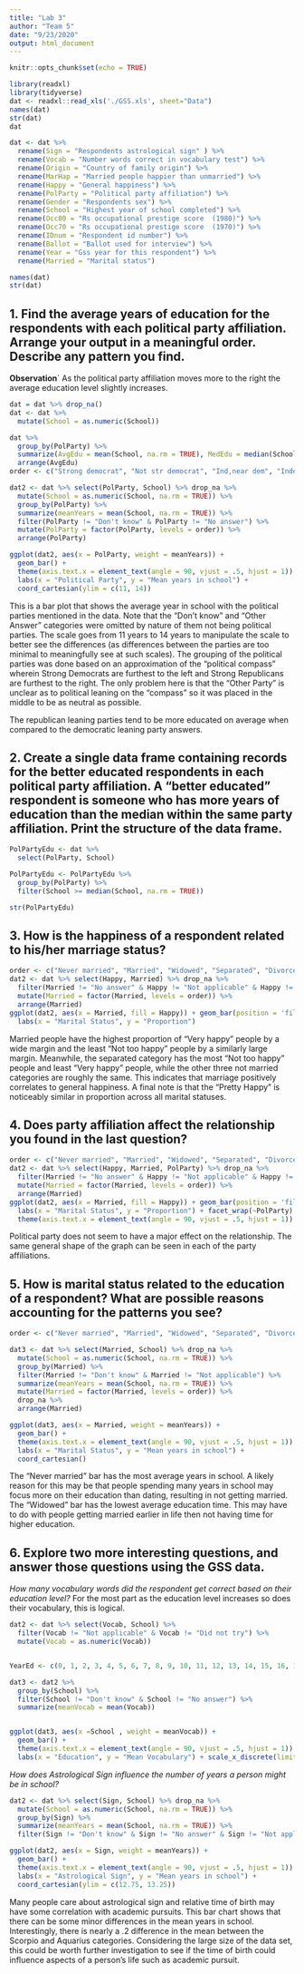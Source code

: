 ```yaml
---
title: "Lab 3"
author: "Team 5"
date: "9/23/2020"
output: html_document
---
```


```r
knitr::opts_chunk$set(echo = TRUE)
```

```r
library(readxl)
library(tidyverse)
dat <- readxl::read_xls('./GSS.xls', sheet="Data")
names(dat)
str(dat)
dat
```

```r
dat <- dat %>%
  rename(Sign = "Respondents astrological sign" ) %>%
  rename(Vocab = "Number words correct in vocabulary test") %>%
  rename(Origin = "Country of family origin") %>%
  rename(MarHap = "Married people happier than unmarried") %>%
  rename(Happy = "General happiness") %>%
  rename(PolParty = "Political party affiliation") %>%
  rename(Gender = "Respondents sex") %>%
  rename(School = "Highest year of school completed") %>%
  rename(Occ80 = "Rs occupational prestige score  (1980)") %>%
  rename(Occ70 = "Rs occupational prestige score  (1970)") %>%
  rename(IDnum = "Respondent id number") %>%
  rename(Ballot = "Ballot used for interview") %>%
  rename(Year = "Gss year for this respondent") %>%
  rename(Married = "Marital status")

names(dat)
str(dat)
```
##   1. Find the average years of education for the respondents with each political      party affiliation. Arrange your output in a meaningful order. Describe any       pattern you find.
  
  **Observation**` 
  As the political party affiliation moves more to the right the average education level slightly increases.
  
```r
dat = dat %>% drop_na()
dat <- dat %>%
  mutate(School = as.numeric(School))

dat %>%
  group_by(PolParty) %>%
  summarize(AvgEdu = mean(School, na.rm = TRUE), MedEdu = median(School, na.rm = TRUE)) %>%
  arrange(AvgEdu)
order <- c("Strong democrat", "Not str democrat", "Ind,near dem", "Independent", "Other party", "Ind,near rep", "Not str republican", "Strong republican")

dat2 <- dat %>% select(PolParty, School) %>% drop_na %>%
  mutate(School = as.numeric(School, na.rm = TRUE)) %>%
  group_by(PolParty) %>% 
  summarize(meanYears = mean(School, na.rm = TRUE)) %>%
  filter(PolParty != "Don't know" & PolParty != "No answer") %>%
  mutate(PolParty = factor(PolParty, levels = order)) %>%
  arrange(PolParty)

ggplot(dat2, aes(x = PolParty, weight = meanYears)) +
  geom_bar() +
  theme(axis.text.x = element_text(angle = 90, vjust = .5, hjust = 1)) +
  labs(x = "Political Party", y = "Mean years in school") +
  coord_cartesian(ylim = c(11, 14))

```

This is a bar plot that shows the average year in school with the political parties mentioned in the data. Note that the "Don't know" and "Other Answer" categories were omitted by nature of them not being political parties. The scale goes from 11 years to 14 years to manipulate the scale to better see the differences (as differences between the parties are too minimal to meaningfully see at such scales). The grouping of the political parties was done based on an approximation of the "political compass" wherein Strong Democrats are furthest to the left and Strong Republicans are furthest to the right. The only problem here is that the "Other Party" is unclear as to political leaning on the "compass" so it was placed in the middle to be as neutral as possible.

The republican leaning parties tend to be more educated on average when compared to the democratic leaning party answers.

##  2. Create a single data frame containing records for the better educated            respondents in each political party affiliation. A “better educated”             respondent is someone who has more years of education than the median within      the same party affiliation. Print the structure of the data frame.
 
```r
PolPartyEdu <- dat %>%
  select(PolParty, School)

PolPartyEdu <- PolPartyEdu %>%
  group_by(PolParty) %>%
  filter(School >= median(School, na.rm = TRUE))

str(PolPartyEdu)

```  
  

##  3. How is the happiness of a respondent related to his/her marriage status?

```r
order <- c("Never married", "Married", "Widowed", "Separated", "Divorced")
dat2 <- dat %>% select(Happy, Married) %>% drop_na %>%
  filter(Married != "No answer" & Happy != "Not applicable" & Happy != "No answer" & Happy != "Don't know") %>%
  mutate(Married = factor(Married, levels = order)) %>%
  arrange(Married)
ggplot(dat2, aes(x = Married, fill = Happy)) + geom_bar(position = 'fill') +
  labs(x = "Marital Status", y = "Proportion")
```

Married people have the highest proportion of "Very happy" people by a wide margin and the least "Not too happy" people by a similarly large margin. Meanwhile, the separated category has the most "Not too happy" people and least "Very happy" people, while the other three not married categories are roughly the same. This indicates that marriage positively correlates to general happiness. A final note is that the "Pretty Happy" is noticeably similar in proportion across all marital statuses.

##  4. Does party affiliation affect the relationship you found in the last             question?
  
```r
order <- c("Never married", "Married", "Widowed", "Separated", "Divorced")
dat2 <- dat %>% select(Happy, Married, PolParty) %>% drop_na %>%
  filter(Married != "No answer" & Happy != "Not applicable" & Happy != "No answer" & Happy != "Don't know" & PolParty != "Don't know" & PolParty != "No answer") %>%
  mutate(Married = factor(Married, levels = order)) %>%
  arrange(Married)
ggplot(dat2, aes(x = Married, fill = Happy)) + geom_bar(position = 'fill') +
  labs(x = "Marital Status", y = "Proportion") + facet_wrap(~PolParty) + 
  theme(axis.text.x = element_text(angle = 90, vjust = .5, hjust = 1))
```

Political party does not seem to have a major effect on the relationship. The same general shape of the graph can be seen in each of the party affiliations.
  
##  5. How is marital status related to the education of a respondent? What are        possible reasons accounting for the patterns you see?
  
```r
order <- c("Never married", "Married", "Widowed", "Separated", "Divorced")

dat3 <- dat %>% select(Married, School) %>% drop_na %>%
  mutate(School = as.numeric(School, na.rm = TRUE)) %>%
  group_by(Married) %>% 
  filter(Married != "Don't know" & Married != "Not applicable") %>%
  summarize(meanYears = mean(School, na.rm = TRUE)) %>%
  mutate(Married = factor(Married, levels = order)) %>%
  drop_na %>%
  arrange(Married)

ggplot(dat3, aes(x = Married, weight = meanYears)) +
  geom_bar() +
  theme(axis.text.x = element_text(angle = 90, vjust = .5, hjust = 1)) +
  labs(x = "Marital Status", y = "Mean years in school") +
  coord_cartesian()

```

The "Never married" bar has the most average years in school. A likely reason for this may be that people spending many years in school may focus more on their education than dating, resulting in not getting married. The "Widowed" bar has the lowest average education time. This may have to do with people getting married earlier in life then not having time for higher education.
  
##  6. Explore two more interesting questions, and answer those questions using the      GSS data.
  
*How many vocabulary words did the respondent get correct based on their education level?*  For the most part as the education level increases so does their vocabulary, this is logical.
```r

dat2 <- dat %>% select(Vocab, School) %>%
  filter(Vocab != "Not applicable" & Vocab != "Did not try") %>%
  mutate(Vocab = as.numeric(Vocab))


YearEd <- c(0, 1, 2, 3, 4, 5, 6, 7, 8, 9, 10, 11, 12, 13, 14, 15, 16, 17, 18, 19, 20)

dat3 <- dat2 %>%
  group_by(School) %>%
  filter(School != "Don't know" & School != "No answer") %>%
  summarize(meanVocab = mean(Vocab))


ggplot(dat3, aes(x =School , weight = meanVocab)) +
  geom_bar() +
  theme(axis.text.x = element_text(angle = 90, vjust = .5, hjust = 1)) +
  labs(x = "Education", y = "Mean Vocabulary") + scale_x_discrete(limits = YearEd) 

```

*How does Astrological Sign influence the number of years a person might be in school?*

```r

dat2 <- dat %>% select(Sign, School) %>% drop_na %>%
  mutate(School = as.numeric(School, na.rm = TRUE)) %>%
  group_by(Sign) %>% 
  summarize(meanYears = mean(School, na.rm = TRUE)) %>%
  filter(Sign != "Don't know" & Sign != "No answer" & Sign != "Not applicable")

ggplot(dat2, aes(x = Sign, weight = meanYears)) +
  geom_bar() +
  theme(axis.text.x = element_text(angle = 90, vjust = .5, hjust = 1)) +
  labs(x = "Astrological Sign", y = "Mean years in school") +
  coord_cartesian(ylim = c(12.75, 13.25))

```

Many people care about astrological sign and relative time of birth may have some correlation with academic pursuits.
This bar chart shows that there can be some minor differences in the mean years in school. Interestingly, there is nearly a .2 difference in the mean between the Scorpio and Aquarius categories. Considering the large size of the data set, this could be worth further investigation to see if the time of birth could influence aspects of a person's life such as academic pursuit. 
